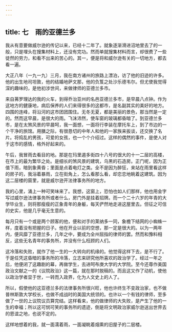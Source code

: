 ```yaml
---
---
---
```

title: 七　雨的亚德兰多
---



我从有意要做威尔逊的传记以来，已经十二年了。就象逐渐滑进沼地里去了的一般，只是埋头在搜集材料上，还没有完功。然而单就搜集材料而言，却很费了一些徒然的劳力，和看不出来的苦心的。其一，便是将和威尔逊有关的一切地方，都去看一遍。

大正八年（一九一九）三月，我在南方诸州的旅路上漂泊，访了他的旧迹的许多。他的出生地司坦敦，他的结婚地萨文那，他的负笈之处沙乐德韦尔。但尤使我觉得深的趣味的，是他初涉世间，来做律师的亚德兰多市。

来自茀罗理达的我的火车，到得乔治亚州的名邑亚德兰多市，是早晨八点钟。作为这地方的健康地，病后保养的人们来得很多的这都市，是名副其实的美好的地方。四围的连峰，将沿河的这市团团围住。无冬无夏，都是美丽的景色，那当然是一定的。然而这早晨，是很大的雨。飞沫沛然，使车窗的玻璃都昏暗了。到亚德兰多市，是在太煞风景的早晨呵，我一面想，一面将行李装在摩托车上，到了市边的一个干净的旅馆。用膳之际，有很恳切的中年人和他的一家族来扳谈，还交换了名片。将捣乱的男孩，可爱的女孩，也一个个介绍过。这样的偶然的事件，是使人对于这市的感情，格外好起来的。

午后，我冒雨去看目的地。那是在玛里遏多街四十八号的很大的十一二层的高楼，在市上的最为繁华之处。是细长的煞风景的建筑，乌黑的石造房。正门呢，因为正值下雨，暗到象黄昏；里面是点着电灯之类。全不是因为醉狂，来站在雨里看这样的房子的，我浴着暴雨，立在街角上，怎么看那么看，却恋恋地眺着这建筑。因为这二层楼的窗里，就是威尔逊开法律事务所的地方。

我的心里，涌上一种可笑味来了。我想，这窗上，恐怕也如人们那样，他也用金字写过威尔逊法律事务所或者什么，房门外是挂着招牌。而一个二十六岁的年青的大学毕业生，则将那瘦瘦的正象青年的身躯，每天俨然地走进这屋里去。但征之可信的史实，他是几乎毫无生意的。

每月只有一个或是两个顾客的他，便和对手的莱纳多一同，象檐下结网的小蜘蛛一样，度着没有把握的日子。他在开业以前的空想，那一定是很大的。以为一两年内，便风靡了亚德兰多，几年之中，要成为全州屈指的律师的罢。然而和豫料相反，这些无名青年的事务所，并没有什么枉顾的人们。

这冷落和失败，就作了他一生的一大转向的机缘的。他觉得这样下去，是不行了。于是任凭这昏暗的事务所的冷落，立志来研究他所喜欢的政治学了。经过一年之后，他便闭了这趣剧的幕，再做学生，去进呵布庚大学的大学院。至今还尊作美国政治文献之一的《议院政治》这一篇，就在那时脱稿的。而且这又作了动机，使他以政治学者显于世，一转而入政界，化为人文史上的人了。

所以，假使他的这亚德兰多的法律事务所很兴旺，他也许终生不变政治家，也不做普林斯敦大学校长，也做不成战时的美国大统领的。也许以一个有钱的律师，至多做了一世的上议院议员算完结。这样看来，他的做律师的大失败，是产生了他的一生的幸福；所以这可悯可笑的事务所的遗迹，倒是将文明政治家威尔逊送出世界去的恩谊之地，也说不定的。

这样地想着的我，就一面濡着雨，一面凝眺着烟熏的旧屋子的二层楼。
